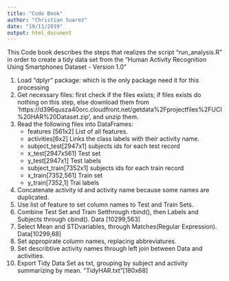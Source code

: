 ---
title: "Code Book"
author: "Christian Suarez"
date: "19/11/2019"
output: html_document
---

This Code book describes the steps that realizes the script "run_analysis.R" in order to create a tidy data set from the "Human Activity Recognition Using Smartphones Dataset - Version 1.0"

1) Load "dplyr" package: which is the only package need it for this processing
2) Get necessary files: first check if the files exists; if files exists do nothing on this step, else download them from 'https://d396qusza40orc.cloudfront.net/getdata%2Fprojectfiles%2FUCI%20HAR%20Dataset.zip', and unzip them.
3) Read the following files into DataFrames:
      - features [561x2] List of all features.
      - activities[6x2] Links the class labels with their activity name.
      - subject_test[2947x1] subjects ids for each test record
      - x_test[2947x561] Test set
      - y_test[2947x1] Test labels
      - subject_train[7352x1] subjects ids for each train record
      - x_train[7352,561] Train set
      - y_train[7352,1] Trai labels
4) Concatenate activity id and activity name because some names are duplicated.
5) Use list of feature to set column names to Test and Train Sets.
6) Combine Test Set and Train Setthrough rbind(), then Labels and Subjects through cbind(). Data [10299,563]
7) Select Mean and STDvariables, through Matches(Regular Expression). Data[10299,68]
8) Set appropirate column names, replacing abbreviatures.
9) Set describtive activity names through left join between Data and activities.
10) Export Tidy Data Set as txt, grouping by subject and activity summarizing by mean. "TidyHAR.txt"[180x68]